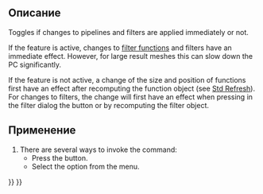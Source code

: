 <languages/>

<div class="mw-translate-fuzzy">
{{Docnav/ru
|[[FEM_ResultShow/ru|Result show]]
|[[FEM_PostPipelineFromResult/ru|Post Pipeline from result]]
|[[FEM_Workbench/ru|FEM]]
|IconL=FEM_ShowResult.png
|IconC=Workbench_FEM.svg
|IconR=FEM_PostPipelineFromResult.png
}}
</div>

<div class="mw-translate-fuzzy">
{{GuiCommand/ru
|Name=FEM PostApplyChanges
|Name/ru=FEM PostApplyChanges
|MenuLocation= Results → apply changes to pipeline
|Workbenches=[[FEM_Workbench/ru|FEM]]
|Shortcut=
|SeeAlso=[[FEM_tutorial/ru|FEM tutorial]]
}}
</div>

<span id="Description"></span>
==Описание==

Toggles if changes to pipelines and filters are applied immediately or not.

If the feature is active, changes to [[FEM_PostCreateFunctions|filter functions]] and filters have an immediate effect. However, for large result meshes this can slow down the PC significantly.

If the feature is not active, a change of the size and position of functions first have an effect after recomputing the function object (see [[Std_Refresh|Std Refresh]]). For changes to filters, the change will first have an effect when pressing in the filter dialog the button {{Button|Apply}} or by recomputing the filter object.

<span id="Usage"></span>
==Применение==

# There are several ways to invoke the command:
#* Press the {{Button|[[Image:FEM_PostApplyChanges.svg|16px]] [[FEM_PostApplyChanges|Apply changes to pipeline]]}} button.
#* Select the {{MenuCommand|Results → [[Image:FEM_PostApplyChanges.svg|16px]] Apply changes to pipeline}} option from the menu.


<div class="mw-translate-fuzzy">
{{Docnav/ru
|[[FEM_ResultShow/ru|Result show]]
|[[FEM_PostPipelineFromResult/ru|Post Pipeline from result]]
|[[FEM_Workbench/ru|FEM]]
|IconL=FEM_ShowResult.png
|IconC=Workbench_FEM.svg
|IconR=FEM_PostPipelineFromResult.png
}}
</div>

{{FEM Tools navi{{#translation:}}}}
{{Userdocnavi{{#translation:}}}}
